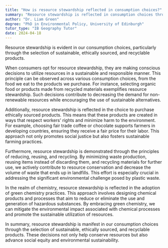 ```yaml
---
title: "How is resource stewardship reflected in consumption choices?"
summary: "Resource stewardship is reflected in consumption choices through the selection of sustainable, ethically sourced, and recyclable products."
author: "Dr. Liam Green"
degree: "PhD in Environmental Policy, University of Edinburgh"
tutor_type: "IB Geography Tutor"
date: 2024-04-18
---
```


Resource stewardship is evident in our consumption choices, particularly through the selection of sustainable, ethically sourced, and recyclable products.

When consumers opt for resource stewardship, they are making conscious decisions to utilize resources in a sustainable and responsible manner. This principle can be observed across various consumption choices, from the food we eat to the products we purchase. For instance, selecting organic food or products made from recycled materials exemplifies resource stewardship. Such decisions contribute to decreasing the demand for non-renewable resources while encouraging the use of sustainable alternatives.

Additionally, resource stewardship is reflected in the choice to purchase ethically sourced products. This means that these products are created in ways that respect workers' rights and minimize harm to the environment. For example, choosing fair trade coffee or chocolate supports farmers in developing countries, ensuring they receive a fair price for their labor. This approach not only promotes social justice but also fosters sustainable farming practices.

Furthermore, resource stewardship is demonstrated through the principles of reducing, reusing, and recycling. By minimizing waste production, reusing items instead of discarding them, and recycling materials for further use, we actively contribute to resource conservation and decrease the volume of waste that ends up in landfills. This effort is especially crucial in addressing the significant environmental challenge posed by plastic waste.

In the realm of chemistry, resource stewardship is reflected in the adoption of green chemistry practices. This approach involves designing chemical products and processes that aim to reduce or eliminate the use and generation of hazardous substances. By embracing green chemistry, we can mitigate the environmental impact associated with chemical processes and promote the sustainable utilization of resources.

In summary, resource stewardship is manifest in our consumption choices through the selection of sustainable, ethically sourced, and recyclable products. These decisions not only help conserve resources but also advance social equity and environmental sustainability.
    